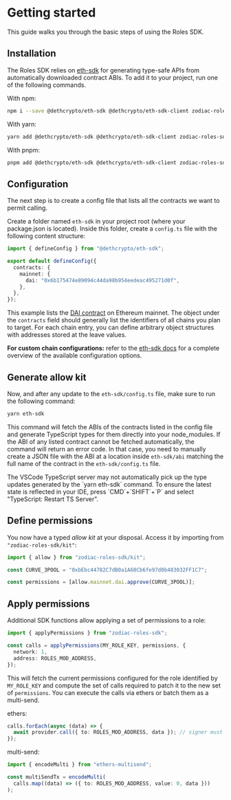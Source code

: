 
# Getting started

This guide walks you through the basic steps of using the Roles SDK.

## Installation

The Roles SDK relies on [eth-sdk](https://github.com/dethcrypto/eth-sdk) for generating type-safe APIs from automatically downloaded contract ABIs.
To add it to your project, run one of the following commands.

With npm:

```bash
npm i --save @dethcrypto/eth-sdk @dethcrypto/eth-sdk-client zodiac-roles-sdk
```

With yarn:

```bash
yarn add @dethcrypto/eth-sdk @dethcrypto/eth-sdk-client zodiac-roles-sdk
```

With pnpm:

```bash
pnpm add @dethcrypto/eth-sdk @dethcrypto/eth-sdk-client zodiac-roles-sdk
```

## Configuration

The next step is to create a config file that lists all the contracts we want to permit calling.

Create a folder named `eth-sdk` in your project root (where your package.json is located).
Inside this folder, create a `config.ts` file with the following content structure:

```typescript
import { defineConfig } from "@dethcrypto/eth-sdk";

export default defineConfig({
  contracts: {
    mainnet: {
      dai: "0x6b175474e89094c44da98b954eedeac495271d0f",
    },
  },
});
```

This example lists the [DAI contract](https://etherscan.io/address/0x6b175474e89094c44da98b954eedeac495271d0f) on Ethereum mainnet.
The object under the `contracts` field should generally list the identifiers of all chains you plan to target.
For each chain entry, you can define arbitrary object structures with addresses stored at the leave values.

**For custom chain configurations:** refer to the [eth-sdk docs](https://github.com/dethcrypto/eth-sdk#configuration) for a complete overview of the available configuration options.

## Generate allow kit

Now, and after any update to the `eth-sdk/config.ts` file, make sure to run the following command:

```bash
yarn eth-sdk
```

This command will fetch the ABIs of the contracts listed in the config file and generate TypeScript types for them directly into your node_modules.
If the ABI of any listed contract cannot be fetched automatically, the command will return an error code.
In that case, you need to manually create a JSON file with the ABI at a location inside `eth-sdk/abi` matching the full name of the contract in the `eth-sdk/config.ts` file.

<Callout type="info">
  The VSCode TypeScript server may not automatically pick up the type updates
  generated by the `yarn eth-sdk` command. To ensure the latest state is
  reflected in your IDE, press `CMD`+`SHIFT`+`P` and select "TypeScript: Restart
  TS Server".
</Callout>

## Define permissions

You now have a typed _allow kit_ at your disposal.
Access it by importing from `"zodiac-roles-sdk/kit"`:

```typescript
import { allow } from "zodiac-roles-sdk/kit";

const CURVE_3POOL = "0xbEbc44782C7dB0a1A60Cb6fe97d0b483032FF1C7";

const permissions = [allow.mainnet.dai.approve(CURVE_3POOL)];
```

## Apply permissions

Additional SDK functions allow applying a set of permissions to a role:

```typescript
import { applyPermissions } from "zodiac-roles-sdk";

const calls = applyPermissions(MY_ROLE_KEY, permissions, {
  network: 1,
  address: ROLES_MOD_ADDRESS,
});
```

This will fetch the current permissions configured for the role identified by `MY_ROLE_KEY` and compute the set of calls required to patch it to the new set of `permissions`.
You can execute the calls via ethers or batch them as a multi-send.

ethers:

```typescript
calls.forEach(async (data) => {
  await provider.call({ to: ROLES_MOD_ADDRESS, data }); // signer must be the `owner` of the roles mod
});
```

multi-send:

```typescript
import { encodeMulti } from "ethers-multisend";

const multiSendTx = encodeMulti(
  calls.map((data) => ({ to: ROLES_MOD_ADDRESS, value: 0, data }))
);
```
